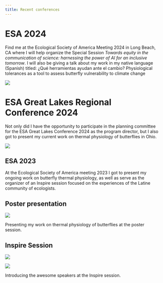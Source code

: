 ---
title: Recent conferences
---

# ESA 2024

Find me at the Ecological Society of America Meeting 2024 in Long Beach, CA where I will help organize the Special Session *Towards equity in the communication of science: harnessing the power of AI for an inclusive tomorrow*. 
I will also be giving a talk about my work in my native language (Spanish) titled: ¿Qué herramientas ayudan ante el cambio? Physiological tolerances as a tool to assess butterfly vulnerability to climate change

![](ESA2024ad.png)


# ESA Great Lakes Regional Conference 2024

Not only did I have the opportunity to participate in the planning committee for the ESA Great Lakes Conference 2024 as the program director, but I also got to present my current work on thermal physiology of butterflies in Ohio. 

![](ESA_GL.jpg)

::: {layout-ncol=1}

# ESA 2023

At the Ecological Society of America meeting 2023 I got to present my ongoing work on butterfly thermal physiology, as well as serve as the organizer of an Inspire session focused on the experiences of the Latine community of ecologists.


## Poster presentation 

![](ESA_image_1.jpg)

Presenting my work on thermal physiology of butterflies at the poster session.


## Inspire Session

![](ESA_image_3.jpg)


![](ESA_image_2.jpg)

Introducing the awesome speakers at the Inspire session.

:::


